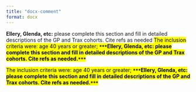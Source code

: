 ```yaml
---
title: "docx-comment"
format: docx
---
```


[**Ellery, Glenda, etc:** 
please complete this section 
and fill in detailed descriptions of the GP and Trax cohorts. 
Cite refs as needed]{.comment-start
author="Ezra Morrison"}
[The inclusion criteria were: age 40 years or greater; 
**`***`Ellery, Glenda, etc: please complete this section and fill in detailed descriptions of the GP and Trax cohorts. Cite refs as needed.`***`**]{.mark} 
[]{.comment-end}

[The inclusion criteria were: age 40 years or greater; 
**`***`Ellery, Glenda, etc: please complete this section and fill in detailed descriptions of the GP and Trax cohorts. Cite refs as needed.`***`**]{.mark} 